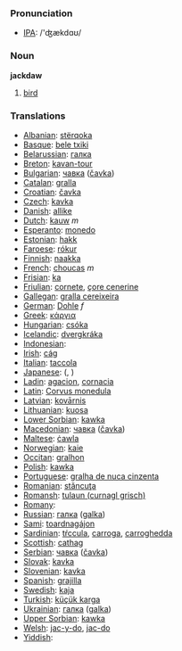=== Pronunciation ===
*[[w:IPA|IPA]]: /'ʤækdɑʊ/

=== Noun ===

'''jackdaw'''

# [[bird]]

=== Translations ===

*[[Albanian]]: [[stërqoka]]
*[[Basque]]: [[bele txiki]]
*[[Belarussian]]: [[галка]]
*[[Breton]]: [[kavan-tour]]
*[[Bulgarian]]: [[чавка]] ([[čavka]])
*[[Catalan]]: [[gralla]]
*[[Croatian]]: [[čavka]]
*[[Czech]]: [[kavka]]
*[[Danish]]: [[allike]]
*[[Dutch]]: [[kauw]] ''m''
*[[Esperanto]]: [[monedo]]
*[[Estonian]]: [[hakk]]
*[[Faroese]]: [[rókur]]
*[[Finnish]]: [[naakka]]
*[[French]]: [[choucas]] ''m''
*[[Frisian]]: [[ka]]
*[[Friulian]]: [[cornete]], [[çore cenerine]]
*[[Gallegan]]: [[gralla cereixeira]]
*[[German]]: [[Dohle]] ''f''
*[[Greek]]: [[κάργια]] '' ''
*[[Hungarian]]: [[csóka]]
*[[Icelandic]]: [[dvergkráka]]
*[[Indonesian]]: [[]]
*[[Irish]]: [[cág]]
*[[Italian]]: [[taccola]] '' ''
*[[Japanese]]: [[]] ([[]], )
*[[Ladin]]: [[agacion]], [[cornacia]]
*[[Latin]]: [[Corvus monedula]] '' ''
*[[Latvian]]: [[kovārnis]]
*[[Lithuanian]]: [[kuosa]]
*[[Lower Sorbian]]: [[kawka]]
*[[Macedonian]]: [[чавка]] ([[čavka]])
*[[Maltese]]: [[ċawla]]
*[[Norwegian]]: [[kaie]]
*[[Occitan]]: [[gralhon]]
*[[Polish]]: [[kawka]] '' ''
*[[Portuguese]]: [[gralha de nuca cinzenta]]
*[[Romanian]]: [[stăncuţa]]
*[[Romansh]]: [[tulaun (curnagl grisch)]]
*[[Romany]]: [[]]
*[[Russian]]: [[галка]] ([[galka]]) '' ''
*[[Sami]]: [[toardnagájon]]
*[[Sardinian]]: [[tŕccula]], [[carroga]], [[carroghedda]]
*[[Scottish]]: [[cathag]]
*[[Serbian]]: [[чавка]] ([[čavka]])
*[[Slovak]]: [[kavka]]
*[[Slovenian]]: [[kavka]]
*[[Spanish]]: [[grajilla]] '' ''
*[[Swedish]]: [[kaja]]
*[[Turkish]]: [[küçük karga]]
*[[Ukrainian]]: [[галка]] ([[galka]])
*[[Upper Sorbian]]: [[kawka]]
*[[Welsh]]: [[jac-y-do]], [[jac-do]]
*[[Yiddish]]: [[]]